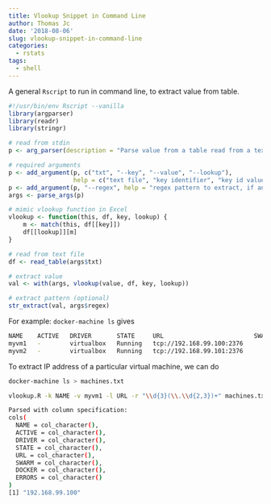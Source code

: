 ```yaml
---
title: Vlookup Snippet in Command Line
author: Thomas Jc
date: '2018-08-06'
slug: vlookup-snippet-in-command-line
categories:
  - rstats
tags:
  - shell
---
```


A general `Rscript` to run in command line, to extract value from table.

```r
#!/usr/bin/env Rscript --vanilla
library(argparser)
library(readr)
library(stringr)

# read from stdin
p <- arg_parser(description = "Parse value from a table read from a text file.")

# required arguments
p <- add_argument(p, c("txt", "--key", "--value", "--lookup"), 
                  help = c("text file", "key identifier", "key id value", "item to lookup"))
p <- add_argument(p, "--regex", help = "regex pattern to extract, if any", default = ".*")
args <- parse_args(p)

# mimic vlookup function in Excel
vlookup <- function(this, df, key, lookup) {
    m <- match(this, df[[key]])
    df[[lookup]][m]
}

# read from text file 
df <- read_table(args$txt)

# extract value
val <- with(args, vlookup(value, df, key, lookup))

# extract pattern (optional)
str_extract(val, args$regex)
```

For example: `docker-machine ls` gives

```bash
NAME    ACTIVE   DRIVER       STATE     URL                         SWARM   DOCKER        ERRORS
myvm1   -        virtualbox   Running   tcp://192.168.99.100:2376           v18.05.0-ce
myvm2   -        virtualbox   Running   tcp://192.168.99.101:2376           v18.05.0-ce
```

To extract IP address of a particular virtual machine, we can do

```bash
docker-machine ls > machines.txt

vlookup.R -k NAME -v myvm1 -l URL -r "\\d{3}(\\.\\d{2,3})+" machines.txt
```

```bash
Parsed with column specification:
cols(
  NAME = col_character(),
  ACTIVE = col_character(),
  DRIVER = col_character(),
  STATE = col_character(),
  URL = col_character(),
  SWARM = col_character(),
  DOCKER = col_character(),
  ERRORS = col_character()
)
[1] "192.168.99.100"
```